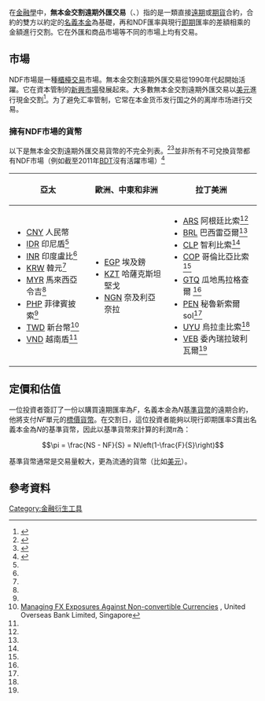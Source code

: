 {{金融市场侧面模板}}
在[[金融學|金融學]]中，'''無本金交割遠期外匯交易'''（{{lang|en|non-deliverable forward}}、{{lang|en|NDF}}）指的是一類直接[[遠期合約|遠期]]或[[期貨|期貨]]合約，合約的雙方以約定的[[名義本金|名義本金]]為基礎，再和NDF匯率與現行[[即期|即期]]匯率的差額相乘的金額進行交割。它在外匯和商品市場等不同的市場上均有交易。

==市場==
NDF市場是一種[[櫃檯交易|櫃檯交易]]市場。無本金交割遠期外匯交易從1990年代起開始活躍。它在資本管制的[[新興市場|新興市場]]發展起來。大多數無本金交割遠期外匯交易以[[美元|美元]]進行現金交割<ref name="BIS Overview">{{cite web
  | last = Lipscomb
  | first = Laura
  | authorlink = 
  | coauthors = 
  | title = An Overview of Non-Deliverable Foreign Exchange Forward Markets
  | date = May 2005
  | publisher = Federal Reserve Bank of New York
  | url = http://www.bis.org/publ/cgfs22fedny5.pdf
  | format = PDF
  | doi = 
  | accessdate = 2007-09-29
  | archive-date = 2020-11-26
  | archive-url = https://web.archive.org/web/20201126100811/https://www.bis.org/publ/cgfs22fedny5.pdf
  | dead-url = no
  }}</ref>。为了避免汇率管制，它常在本金货币发行国之外的离岸市场进行交易。

=== 擁有NDF市場的貨幣 ===
以下是無本金交割遠期外匯交易貨幣的不完全列表。<ref name = "SB_FX">{{Cite web |url=http://www.smithbarney.com/products_services/other_investments/foreign_exchange/fxcurrencies.html |title=存档副本 |accessdate=2015-09-15 |archive-date=2011-08-18 |archive-url=https://web.archive.org/web/20110818075819/http://www.smithbarney.com/products_services/other_investments/foreign_exchange/fxcurrencies.html |dead-url=no }}</ref><ref name="C-S">{{cite web |url=https://www.credit-suisse.com/media/production/pb/docs/unternehmen/kmugrossunternehmen/en/em-currency-handbook-2013.pdf |title=存档副本 |accessdate=2013-08-07 |deadurl=yes |archiveurl=https://web.archive.org/web/20150617185809/https://www.credit-suisse.com/media/production/pb/docs/unternehmen/kmugrossunternehmen/en/em-currency-handbook-2013.pdf |archivedate=2015-06-17 }}</ref>並非所有不可兌換貨幣都有NDF市場（例如截至2011年[[孟加拉塔卡|BDT]]沒有活躍市場）<ref name="HSBC_NDF">{{Cite web |url=http://www.research.hsbc.com/midas/Res/RDV?p=pdf&key=3UGWxKwFIE&n=286681.PDF |title=存档副本 |access-date=2015-09-15 |archive-date=2016-10-30 |archive-url=https://web.archive.org/web/20161030001820/http://www.research.hsbc.com/midas/Res/RDV?p=pdf&key=3UGWxKwFIE&n=286681.PDF |dead-url=no }}</ref>
{| class="wikitable"
|-
! 亞太 !! 歐洲、中東和非洲 !! 拉丁美洲
|- valign="top"
| 
* [[人民幣|CNY]] 人民幣
* [[印尼盾|IDR]] 印尼盾<ref name = "C-S"/>
* [[印度盧比|INR]] 印度盧比<ref name = "C-S"/>
* [[韓元|KRW]] 韓元<ref name = "C-S"/>
* [[馬來西亞令吉|MYR]] 馬來西亞令吉<ref name = "C-S"/>
* [[菲律賓披索|PHP]] 菲律賓披索<ref name = "C-S"/>
* [[新台幣|TWD]] 新台幣<ref>[http://www.uob.com.sg/corporate/corporate/treasury/asian_non_deliverable_forward.html Managing FX Exposures Against Non-convertible Currencies] {{Wayback|url=http://www.uob.com.sg/corporate/corporate/treasury/asian_non_deliverable_forward.html |date=20181009003310 }}, United Overseas Bank Limited, Singapore</ref>
* [[越南盾|VND]] 越南盾<ref name = "C-S"/>
| 
* [[埃及鎊|EGP]] 埃及鎊
* [[哈薩克斯坦堅戈|KZT]] 哈薩克斯坦堅戈
* [[奈及利亞奈拉|NGN]] 奈及利亞奈拉
| 
* [[阿根廷比索|ARS]] 阿根廷比索<ref name = "C-S"/>
* [[巴西雷亞爾|BRL]] 巴西雷亞爾<ref name = "C-S"/>
* [[智利比索|CLP]] 智利比索<ref name = "C-S"/>
* [[哥倫比亞比索|COP]] 哥倫比亞比索<ref name = "C-S"/>
* [[瓜地馬拉格查爾|GTQ]] 瓜地馬拉格查爾 <ref name = "C-S"/>
* [[秘魯新索爾|PEN]] 秘魯新索爾  sol<ref name = "C-S"/>
* [[烏拉圭比索|UYU]] 烏拉圭比索<ref name="HSBC_NDF"/>
* [[委內瑞拉玻利瓦爾|VEB]] 委內瑞拉玻利瓦爾<ref name = "C-S"/>
|}

==定價和估值==
一位投資者簽訂了一份以購買遠期匯率為''F''，名義本金為''N''[[基準貨幣|基準貨幣]]的遠期合約，他將支付''NF''單元的[[標價貨幣|標價貨幣]]。在交割日，這位投資者能夠以現行即期匯率''S''賣出名義本金為''N''的基準貨幣，因此以基準貨幣來計算的利潤<math>\pi</math>為：
:<math>\pi = \frac{NS - NF}{S} = N\left(1-\frac{F}{S}\right)</math>

基準貨幣通常是交易量較大，更為流通的貨幣（比如[[美元|美元]]）。

==參考資料==
{{Reflist}}

{{DEFAULTSORT:Non-deliverable forward}}
[[Category:金融衍生工具|Category:金融衍生工具]]